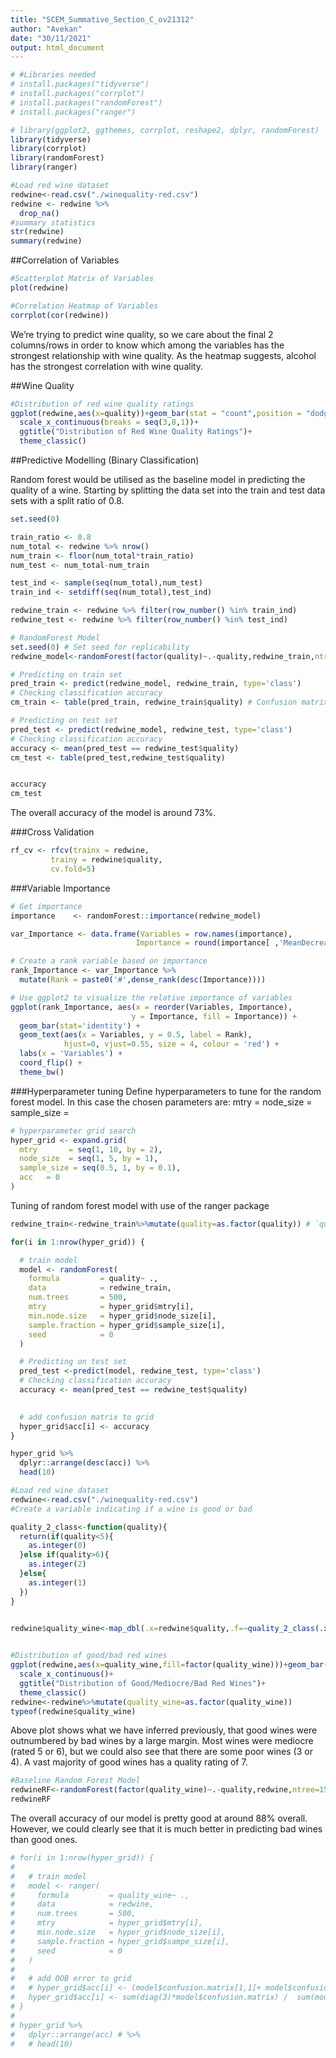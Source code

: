 ```yaml
---
title: "SCEM_Summative_Section_C_ov21312"
author: "Avekan"
date: "30/11/2021"
output: html_document
---
```



```r
# #Libraries needed
# install.packages("tidyverse")
# install.packages("corrplot")
# install.packages("randomForest")
# install.packages("ranger")
```

```r
# library(ggplot2, ggthemes, corrplot, reshape2, dplyr, randomForest)
library(tidyverse)
library(corrplot)
library(randomForest)
library(ranger)
```

```r
#Load red wine dataset
redwine<-read.csv("./winequality-red.csv")
redwine <- redwine %>%
  drop_na()
#summary statistics
str(redwine)
summary(redwine)
```

##Correlation of Variables

```r
#Scatterplot Matrix of Variables
plot(redwine)

#Correlation Heatmap of Variables
corrplot(cor(redwine))
```

We're trying to predict wine quality, so we care about the final 2 columns/rows in order to know which among the variables has the strongest relationship with wine quality. As the heatmap suggests, alcohol has the strongest correlation with wine quality.

##Wine Quality

```r
#Distribution of red wine quality ratings
ggplot(redwine,aes(x=quality))+geom_bar(stat = "count",position = "dodge")+
  scale_x_continuous(breaks = seq(3,8,1))+
  ggtitle("Distribution of Red Wine Quality Ratings")+
  theme_classic()

```


##Predictive Modelling (Binary Classification)

Random forest would be utilised as the baseline model in predicting the quality of a wine. Starting by splitting the data set into the train and test data sets with a split ratio of 0.8.
```r
set.seed(0)

train_ratio <- 0.8
num_total <- redwine %>% nrow()
num_train <- floor(num_total*train_ratio)
num_test <- num_total-num_train

test_ind <- sample(seq(num_total),num_test)
train_ind <- setdiff(seq(num_total),test_ind)

redwine_train <- redwine %>% filter(row_number() %in% train_ind)
redwine_test <- redwine %>% filter(row_number() %in% test_ind)
```


```r
# RandomForest Model
set.seed(0) # Set seed for replicability 
redwine_model<-randomForest(factor(quality)~.-quality,redwine_train,ntree = 500, mtry = 6, importance = TRUE) # importance of predictors will be assessed. Hence, importance set to TRUE

# Predicting on train set
pred_train <- predict(redwine_model, redwine_train, type='class')
# Checking classification accuracy
cm_train <- table(pred_train, redwine_train$quality) # Confusion matrix

# Predicting on test set
pred_test <- predict(redwine_model, redwine_test, type='class')
# Checking classification accuracy
accuracy <- mean(pred_test == redwine_test$quality)                    
cm_test <- table(pred_test,redwine_test$quality)


accuracy
cm_test
```

The overall accuracy of the model is around 73%. 

###Cross Validation
```r
rf_cv <- rfcv(trainx = redwine,
         trainy = redwine$quality,
         cv.fold=5)


```


###Variable Importance

```r
# Get importance
importance    <- randomForest::importance(redwine_model)

var_Importance <- data.frame(Variables = row.names(importance), 
                            Importance = round(importance[ ,'MeanDecreaseGini'],2))

# Create a rank variable based on importance
rank_Importance <- var_Importance %>%
  mutate(Rank = paste0('#',dense_rank(desc(Importance))))

# Use ggplot2 to visualize the relative importance of variables
ggplot(rank_Importance, aes(x = reorder(Variables, Importance), 
                           y = Importance, fill = Importance)) +
  geom_bar(stat='identity') + 
  geom_text(aes(x = Variables, y = 0.5, label = Rank),
            hjust=0, vjust=0.55, size = 4, colour = 'red') +
  labs(x = 'Variables') +
  coord_flip() + 
  theme_bw()
```

###Hyperparameter tuning
Define hyperparameters to tune for the random forest model. In this case the chosen parameters are:
mtry = 
node_size = 
sample_size =
```r
# hyperparameter grid search
hyper_grid <- expand.grid(
  mtry       = seq(1, 10, by = 2),
  node_size  = seq(1, 5, by = 1),
  sample_size = seq(0.5, 1, by = 0.1),
  acc   = 0
)
```


Tuning of random forest model with use of the ranger package
```r
redwine_train<-redwine_train%>%mutate(quality=as.factor(quality)) # `quality` must be as factor

for(i in 1:nrow(hyper_grid)) {

  # train model
  model <- randomForest(
    formula         = quality~ .,
    data            = redwine_train,
    num.trees       = 500,
    mtry            = hyper_grid$mtry[i],
    min.node.size   = hyper_grid$node_size[i],
    sample.fraction = hyper_grid$sample_size[i],
    seed            = 0
  )

  # Predicting on test set
  pred_test <-predict(model, redwine_test, type='class')
  # Checking classification accuracy
  accuracy <- mean(pred_test == redwine_test$quality)  

  
  # add confusion matrix to grid
  hyper_grid$acc[i] <- accuracy
}

hyper_grid %>%
  dplyr::arrange(desc(acc)) %>%
  head(10)
```


```r
#Load red wine dataset
redwine<-read.csv("./winequality-red.csv")
#Create a variable indicating if a wine is good or bad

quality_2_class<-function(quality){
  return(if(quality<5){
    as.integer(0)
  }else if(quality>6){
    as.integer(2)
  }else{
    as.integer(1)
  })
}


redwine$quality_wine<-map_dbl(.x=redwine$quality,.f=~quality_2_class(.x))
  

#Distribution of good/bad red wines
ggplot(redwine,aes(x=quality_wine,fill=factor(quality_wine)))+geom_bar(stat = "count",position = "dodge")+
  scale_x_continuous()+
  ggtitle("Distribution of Good/Mediocre/Bad Red Wines")+
  theme_classic()
redwine<-redwine%>%mutate(quality_wine=as.factor(quality_wine))
typeof(redwine$quality_wine)
```

Above plot shows what we have inferred previously, that good wines were outnumbered by bad wines by a large margin. Most wines were mediocre (rated 5 or 6), but we could also see that there are some poor wines (3 or 4). A vast majority of good wines has a quality rating of 7.

```r
#Baseline Random Forest Model
redwineRF<-randomForest(factor(quality_wine)~.-quality,redwine,ntree=150)
redwineRF
```

The overall accuracy of our model is pretty good at around 88% overall. However, we could clearly see that it is much better in predicting bad wines than good ones.


```r
# for(i in 1:nrow(hyper_grid)) {
# 
#   # train model
#   model <- ranger(
#     formula         = quality_wine~ .,
#     data            = redwine,
#     num.trees       = 500,
#     mtry            = hyper_grid$mtry[i],
#     min.node.size   = hyper_grid$node_size[i],
#     sample.fraction = hyper_grid$sampe_size[i],
#     seed            = 0
#   )
# 
#   # add OOB error to grid
#   # hyper_grid$acc[i] <- (model$confusion.matrix[1,1]+ model$confusion.matrix[2,2]+ model$confusion.matrix[3,3] +model$confusion.matrix[4,4]+ model$confusion.matrix[5,5]+ model$confusion.matrix[6,6]) /  sum(model$confusion.matrix)
#   hyper_grid$acc[i] <- sum(diag(3)*model$confusion.matrix) /  sum(model$confusion.matrix)
# }
# 
# hyper_grid %>%
#   dplyr::arrange(acc) # %>%
#   # head(10)
```



